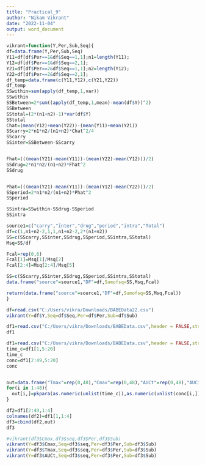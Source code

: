 ---
title: "Practical_9"
author: "Nikam Vikrant"
date: "2022-11-04"
output: word_document
---

```{r}
vikrant=function(Y,Per,Sub,Seq){
df=data.frame(Y,Per,Sub,Seq)
Y11=df[df$Per==1&df$Seq==1,1];n1=length(Y11);
Y12=df[df$Per==1&df$Seq==2,1];
Y21=df[df$Per==2&df$Seq==1,1];n2=length(Y12);
Y22=df[df$Per==2&df$Seq==2,1];
df_temp=data.frame(c(Y11,Y12),c(Y21,Y22))
df_temp
SSwithin=sum(apply(df_temp,1,var))
SSwithin
SSBetween=2*sum((apply(df_temp,1,mean)-mean(df$Y))^2)
SSBetween
SStotal=(2*(n1+n2)-1)*var(df$Y)
SStotal
Chat=(mean(Y12)+mean(Y22))-(mean(Y11)+mean(Y21))
SScarry=2*n1*n2/(n1+n2)*Chat^2/4
SScarry
SSinter=SSBetween-SScarry


Fhat=(((mean(Y21)-mean(Y11))-(mean(Y22)-mean(Y12)))/2)
SSdrug=2*n1*n2/(n1+n2)*Fhat^2
SSdrug


Phat=(((mean(Y21)-mean(Y11))-(mean(Y12)-mean(Y22)))/2)
SSperiod=2*n1*n2/(n1+n2)*Phat^2
SSperiod

SSintra=SSwithin-SSdrug-SSperiod
SSintra

source1=c("carry","ïnter","drug","period","intra","Total")
df=c(1,n1+n2-2,1,1,n1+n2-2,2*(n1+n2))
SS=c(SScarry,SSinter,SSdrug,SSperiod,SSintra,SStotal)
Msq=SS/df

Fcal=rep(0,6)
Fcal[1]=Msq[1]/Msq[2]
Fcal[2:4]=Msq[2:4]/Msq[5]

SS=c(SScarry,SSinter,SSdrug,SSperiod,SSintra,SStotal)
data.frame("source"=source1,"DF"=df,Sumofsq=SS,Msq,Fcal)

return(data.frame("source"=source1,"DF"=df,Sumofsq=SS,Msq,Fcal))
}
```

```{r}
df=read.csv("C:/Users/vikra/Downloads/BABEData22.csv")
vikrant(Y=df$Y,Seq=df$Seq,Per=df$Per,Sub=df$Sub)


```
```{r}
df1=read.csv("C:/Users/vikra/Downloads/BABEData.csv",header = FALSE,stringsAsFactors = FALSE)
df1

df1=read.csv("C:/Users/vikra/Downloads/BABEData.csv",header = FALSE,stringsAsFactors = FALSE)
time_c=df1[1,5:20]
time_c
conc=df1[2:49,5:20]
conc


out=data.frame("Tmax"=rep(0,48),"Cmax"=rep(0,48),"AUCt"=rep(0,48),"AUCinf"=rep(0,48),"Thalf"=rep(0,48),"Ke"=rep(0.48))
for(i in 1:48){
  out[i,]=pkpara(as.numeric(unlist(time_c)),as.numeric(unlist(conc[i,])))
}

df2=df1[2:49,1:4]
colnames(df2)=df1[1,1:4]
df3=cbind(df2,out)
df3
```
```{r}
#vikrant(df3$Cmax,df3$seq,df3$Per,df3$Sub)
vikrant(Y=df3$Cmax,Seq=df3$seq,Per=df3$Per,Sub=df3$Sub)
vikrant(Y=df3$Tmax,Seq=df3$seq,Per=df3$Per,Sub=df3$Sub)
vikrant(Y=df3$AUCt,Seq=df3$seq,Per=df3$Per,Sub=df3$Sub)
```

